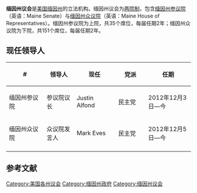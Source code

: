 {{Infobox legislature
 | name              = 缅因州议会
 | coa_pic           = 
 | session_room      = 
 | house_type        =  两院制
 | houses            = [[缅因州参议院|缅因州参议院]] <br />[[缅因州众议院|缅因州众议院]]
 | term_limits       = 
 | new_session       = 
 | leader1_type      = 参议院议长
 | leader1           = [[Justin_Alfond|Justin Alfond]]
 | party1            = ([[民主黨_(美國)|民主党]])
 | election1         = 2012年12月3日
 | leader2_type      = 众议院发言人
 | leader2           = [[Mark_Eves|Mark Eves]]
 | party2            = ([[民主黨_(美國)|民主党]])
 | election2         = 2012年12月5日
 | authority         = 
 | members           = 35（参）151（众）
 | last_election1    = 
 | next_election1    = 
 | redistricting     = 
 | political_groups1 = 
 | meeting_place     = 
 | website           = 
}}
'''缅因州议会'''是[[美国|美国]][[缅因州|缅因州]]的立法机构。缅因州议会为[[两院制|两院制]]，包含[[缅因州参议院|缅因州参议院]]（英语：Maine Senate）与[[缅因州众议院|缅因州众议院]]（英语：Maine House of Representatives）。缅因州参议院为上院，共35个席位，每届任期2年；缅因州众议院为下院，共151个席位，每届任期2年。

==现任领导人==
{| class="wikitable sortable" style="text-align: center;"
|-
! width="120" | #
! width="90"| 领导人
! width="120"| 现任
! width="90"| 党派
! width="140"| 任期
|- 
| 缅因州参议院 || 参议院议长 || Justin Alfond || 民主党 || 2012年12月3日—今
|- 
| 缅因州众议院 || 众议院发言人 || Mark Eves || 民主党 || 2012年12月5日—今
|- 
|}

== 参考文献 ==
{{reflist|colwidth=30em}}
{{美国立法机构}}
[[Category:美国各州议会|Category:美国各州议会]]
[[Category:缅因州政府|Category:缅因州政府]]
[[Category:缅因州议会|Category:缅因州议会]]